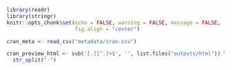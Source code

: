 ```r
library(readr)
library(stringr)
knitr::opts_chunk$set(echo = FALSE, warning = FALSE, message = FALSE, 
                      fig.align = "center")
```

```r
cran_meta <- read_csv("metadata/cran.csv")

cran_preview_html <- sub('[.][^.]+$', '', list.files("outputs/html")) %>%
  str_split("-")

```

